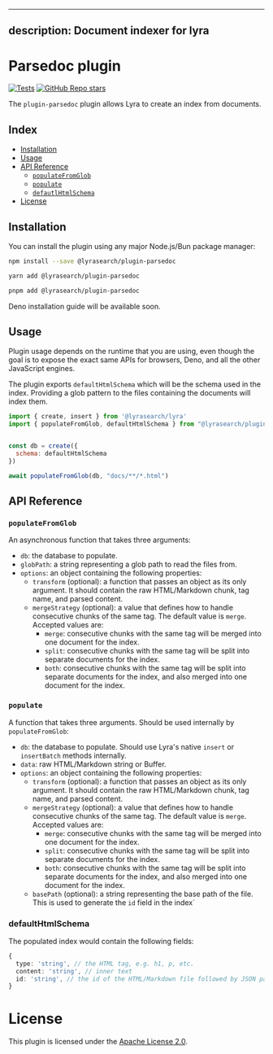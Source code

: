 
---
description: Document indexer for lyra
---


# Parsedoc plugin

[![Tests](https://github.com/LyraSearch/plugin-parsedoc/actions/workflows/tests.yml/badge.svg)](https://github.com/LyraSearch/plugin-parsedoc/actions/workflows/tests.yml)
[![GitHub Repo stars](https://img.shields.io/github/stars/lyrasearch/plugin-data-persistence?style=social)](https://github.com/lyrasearch/plugin-data-persistence)

The `plugin-parsedoc` plugin allows Lyra to create an index from documents.

## Index

- [Installation](#installation)
- [Usage](#usage)
- [API Reference](#persisting-the-database-to-disk)
  - [`populateFromGlob`](#populateFromGlob)
  - [`populate`](#populate)
  - [`defautlHtmlSchema`](#defautlHtmlSchema)
- [License](#license)

## Installation

You can install the plugin using any major Node.js/Bun package manager:

```bash title="Install with npm"
npm install --save @lyrasearch/plugin-parsedoc
```

```bash title="Install with yarn"
yarn add @lyrasearch/plugin-parsedoc
```

```bash title="Install with pnpm"
pnpm add @lyrasearch/plugin-parsedoc
```

Deno installation guide will be available soon.

## Usage

Plugin usage depends on the runtime that you are using, even though the goal is
to expose the exact same APIs for browsers, Deno, and all the other JavaScript
engines.

The plugin exports `defaultHtmlSchema` which will be the schema used in the index.
Providing a glob pattern to the files containing the documents will index them.

```js title="Lyra instance"
import { create, insert } from '@lyrasearch/lyra'
import { populateFromGlob, defaultHtmlSchema } from "@lyrasearch/plugin-parsedoc";


const db = create({
  schema: defaultHtmlSchema
})

await populateFromGlob(db, "docs/**/*.html")
```

## API Reference

### `populateFromGlob`

An asynchronous function that takes three arguments:

* `db`: the database to populate.
* `globPath`: a string representing a glob path to read the files from.
* `options`: an object containing the following properties:
  * `transform` (optional): a function that passes an object as its only argument. It should contain the raw HTML/Markdown chunk, tag name, and parsed content.
  * `mergeStrategy` (optional): a value that defines how to handle consecutive chunks of the same tag. The default value is `merge`. Accepted values are: 
    * `merge`: consecutive chunks with the same tag will be merged into one document for the index.
    * `split`: consecutive chunks with the same tag will be split into separate documents for the index.
    * `both`: consecutive chunks with the same tag will be split into separate documents for the index, and also merged into one document for the index.

### `populate`

A function that takes three arguments. Should be used internally by `populateFromGlob`:

* `db`: the database to populate. Should use Lyra's native `insert` or `insertBatch` methods internally.
* `data`: raw HTML/Markdown string or Buffer.
* `options`: an object containing the following properties:
  * `transform` (optional): a function that passes an object as its only argument. It should contain the raw HTML/Markdown chunk, tag name, and parsed content.
  * `mergeStrategy` (optional): a value that defines how to handle consecutive chunks of the same tag. The default value is `merge`. Accepted values are: 
    * `merge`: consecutive chunks with the same tag will be merged into one document for the index.
    * `split`: consecutive chunks with the same tag will be split into separate documents for the index.
    * `both`: consecutive chunks with the same tag will be split into separate documents for the index, and also merged into one document for the index.
  * `basePath` (optional): a string representing the base path of the file. This is used to generate the `id` field in the index`


### defaultHtmlSchema
The populated index would contain the following fields:

```typescript
{
  type: 'string', // the HTML tag, e.g. h1, p, etc.
  content: 'string', // inner text
  id: 'string', // the id of the HTML/Markdown file followed by JSON path to the tag
}
```

# License

This plugin is licensed under the
[Apache License 2.0](https://github.com/LyraSearch/plugin-data-persistence/blob/main/LICENSE.md).
